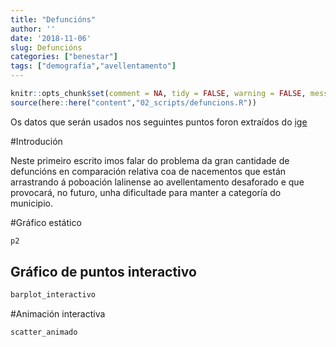 ```yaml
---
title: "Defuncións"
author: ''
date: '2018-11-06'
slug: Defuncións
categories: ["benestar"]
tags: ["demografía","avellentamento"]
---
```


```r
knitr::opts_chunk$set(comment = NA, tidy = FALSE, warning = FALSE, message = FALSE)
source(here::here("content","02_scripts/defuncions.R"))
```

Os datos que serán usados nos seguintes puntos foron extraídos do [ige](https://www.ige.eu/web/index.jsp?paxina=001&idioma=gl) 

#Introdución

Neste primeiro escrito imos falar do problema da gran cantidade de defuncións en comparación relativa coa de nacementos que están arrastrando á poboación lalinense ao avellentamento desaforado e que provocará, no futuro, unha dificultade para manter a categoría do municipio.

#Gráfico estático

```r
p2
```


## Gráfico de puntos interactivo

```r
barplot_interactivo
```


#Animación interactiva

```r
scatter_animado
```

